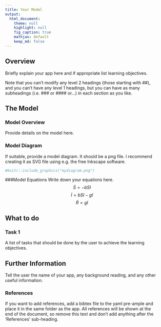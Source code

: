 ```yaml
---
title: Your Model
output:
  html_document:
    theme: null
    highlight: null
    fig_caption: true
    mathjax: default 
    keep_md: false
---
```


## Overview {#shinytab1}
Briefly explain your app here and if appropriate list learning objectives.

Note that you can't modify any level 2 headings (those starting with ##), and you can't have any level 1 headings, but you can have as many subheadings (i.e. ### or #### or...) in each section as you like.

## The Model {#shinytab2}

### Model Overview
Provide details on the model here.


### Model Diagram
If suitable, provide a model diagram. It should be a png file. I recommend creating it as SVG file using e.g. the free Inkscape software.


```r
#knitr::include_graphics("mydiagram.png")
```


###Model Equations
Write down your equations here.
$$\dot S = -bSI$$ 
$$\dot I = bSI - g I$$
$$\dot R = gI$$




## What to do {#shinytab3}


### Task 1

A list of tasks that should be done by the user to achieve the learning objectives.


## Further Information {#shinytab4}

Tell the user the name of your app, any background reading, and any other useful information.


### References

If you want to add references, add a bibtex file to the yaml pre-ample and place it in the same folder as the app. All references will be shown at the end of the document, so remove this text and don't add anything after the 'References' sub-heading.

